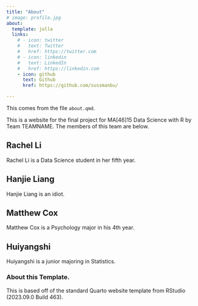 ```yaml
---
title: "About"
# image: profile.jpg
about:
  template: jolla
  links:
    # - icon: twitter
    #   text: Twitter
    #   href: https://twitter.com
    # - icon: linkedin
    #   text: LinkedIn
    #   href: https://linkedin.com
    - icon: github
      text: Github
      href: https://github.com/sussmanbu/

---
```



This comes from the file `about.qmd`.

This is a website for the final project for MA[46]15 Data Science with R by Team TEAMNAME.
The members of this team are below.

## Rachel Li 

Rachel Li is a Data Science student in her fifth year. 

## Hanjie Liang

Hanjie Liang is an idiot.

## Matthew Cox

Matthew Cox is a Psychology major in his 4th year.

## Huiyangshi

Huiyangshi is a junior majoring in Statistics. 
<!-- Please leave in the information below -->

### About this Template.

This is based off of the standard Quarto website template from RStudio (2023.09.0 Build 463).
